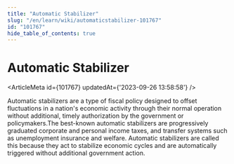 ```yaml
---
title: "Automatic Stabilizer"
slug: "/en/learn/wiki/automaticstabilizer-101767"
id: "101767"
hide_table_of_contents: true
---
```



# Automatic Stabilizer

<ArticleMeta id={101767} updatedAt={'2023-09-26 13:58:58'} />
<div className='border-solid border-b border-t-0 my-4 border-[var(--ifm-color-gray-300)]' />

Automatic stabilizers are a type of fiscal policy designed to offset fluctuations in a nation's economic activity through their normal operation without additional, timely authorization by the government or policymakers.The best-known automatic stabilizers are progressively graduated corporate and personal income taxes, and transfer systems such as unemployment insurance and welfare. Automatic stabilizers are called this because they act to stabilize economic cycles and are automatically triggered without additional government action.
